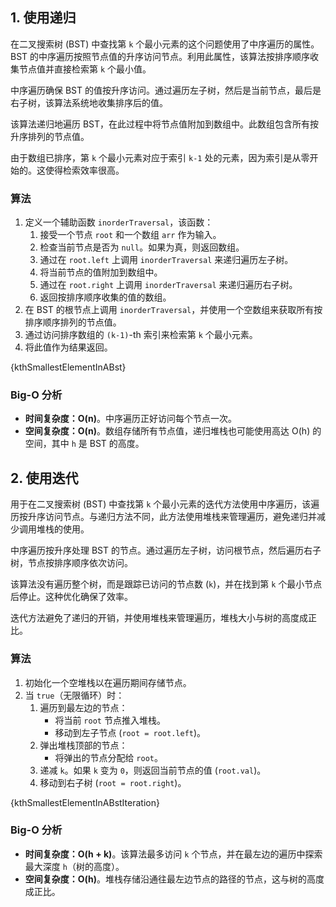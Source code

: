 

## 1. 使用递归

在二叉搜索树 (BST) 中查找第 `k` 个最小元素的这个问题使用了中序遍历的属性。BST 的中序遍历按照节点值的升序访问节点。利用此属性，该算法按排序顺序收集节点值并直接检索第 `k` 个最小值。

中序遍历确保 BST 的值按升序访问。通过遍历左子树，然后是当前节点，最后是右子树，该算法系统地收集排序后的值。

该算法递归地遍历 BST，在此过程中将节点值附加到数组中。此数组包含所有按升序排列的节点值。

由于数组已排序，第 `k` 个最小元素对应于索引 `k-1` 处的元素，因为索引是从零开始的。这使得检索效率很高。

### 算法

1. 定义一个辅助函数 `inorderTraversal`，该函数：
   1. 接受一个节点 `root` 和一个数组 `arr` 作为输入。
   2. 检查当前节点是否为 `null`。如果为真，则返回数组。
   3. 通过在 `root.left` 上调用 `inorderTraversal` 来递归遍历左子树。
   4. 将当前节点的值附加到数组中。
   5. 通过在 `root.right` 上调用 `inorderTraversal` 来递归遍历右子树。
   6. 返回按排序顺序收集的值的数组。
2. 在 BST 的根节点上调用 `inorderTraversal`，并使用一个空数组来获取所有按排序顺序排列的节点值。
3. 通过访问排序数组的 `(k-1)`-th 索引来检索第 `k` 个最小元素。
4. 将此值作为结果返回。

<MDXCodeBlock>
  {kthSmallestElementInABst}
</MDXCodeBlock>

### Big-O 分析

* **时间复杂度：O(n)**。中序遍历正好访问每个节点一次。
* **空间复杂度：O(n)**。数组存储所有节点值，递归堆栈也可能使用高达 O(h) 的空间，其中 `h` 是 BST 的高度。

## 2. 使用迭代

用于在二叉搜索树 (BST) 中查找第 `k` 个最小元素的迭代方法使用中序遍历，该遍历按升序访问节点。与递归方法不同，此方法使用堆栈来管理遍历，避免递归并减少调用堆栈的使用。

中序遍历按升序处理 BST 的节点。通过遍历左子树，访问根节点，然后遍历右子树，节点按排序顺序依次访问。

该算法没有遍历整个树，而是跟踪已访问的节点数 (`k`)，并在找到第 `k` 个最小节点后停止。这种优化确保了效率。

迭代方法避免了递归的开销，并使用堆栈来管理遍历，堆栈大小与树的高度成正比。

### 算法

1. 初始化一个空堆栈以在遍历期间存储节点。
2. 当 `true`（无限循环）时：
   1. 遍历到最左边的节点：
      * 将当前 `root` 节点推入堆栈。
      * 移动到左子节点 (`root = root.left`)。
   2. 弹出堆栈顶部的节点：
      * 将弹出的节点分配给 `root`。
   3. 递减 `k`。如果 `k` 变为 `0`，则返回当前节点的值 (`root.val`)。
   4. 移动到右子树 (`root = root.right`)。

<MDXCodeBlock>
  {kthSmallestElementInABstIteration}
</MDXCodeBlock>

### Big-O 分析

* **时间复杂度：O(h + k)**。该算法最多访问 `k` 个节点，并在最左边的遍历中探索最大深度 `h`（树的高度）。
* **空间复杂度：O(h)**。堆栈存储沿通往最左边节点的路径的节点，这与树的高度成正比。
